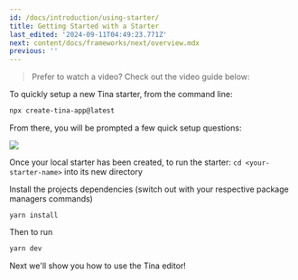 ```yaml
---
id: /docs/introduction/using-starter/
title: Getting Started with a Starter
last_edited: '2024-09-11T04:49:23.771Z'
next: content/docs/frameworks/next/overview.mdx
previous: ''
---
```


> Prefer to watch a video? Check out the video guide below:

<Youtube embedSrc="https://www.youtube.com/embed/_9lDNSIh8rw" />

To quickly setup a new Tina starter, from the command line:

```bash
npx create-tina-app@latest
```

From there, you will be prompted a few quick setup questions:

![](/img/docs/introduction/cli-starter.png)

Once your local starter has been created, to run the starter:
`cd <your-starter-name>` into its new directory 

Install the projects dependencies (switch out with your respective package managers commands) 

```
yarn install
```

Then to run

```bash
yarn dev
```

Next we'll show you how to use the Tina editor!

<WebmEmbed embedSrc="/img/docs/introduction/homepage-demo-2.webm" />
